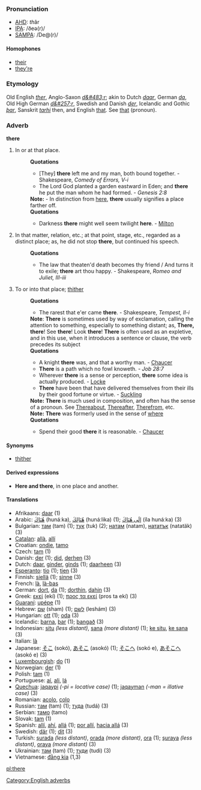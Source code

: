 ===Pronunciation===
*[[w:AHD|AHD]]: <i>th</i>âr
*[[w:IPA|IPA]]: /ðeə(r)/
*[[w:SAMPA|SAMPA]]: /De@(r)/

====Homophones====
*[[their]]
*[[they're]]

===Etymology===
Old English ''[[ther]]'', Anglo-Saxon ''[[d&#483;r]]''; akin to Dutch ''[[daar]]'', German ''[[da]]'', Old High German ''[[d&#257;r]]'', Swedish and Danish ''[[der]]'', Icelandic and Gothic ''[[þar]]'', Sanskrit ''[[tarhi]]'' then, and English [[that]]. See [[that]] (pronoun).

===Adverb===
'''there'''

#In or at that place. 
#:'''Quotations'''
#:*[They] '''there''' left me and my man, both bound together. - Shakespeare, ''Comedy of Errors, V-i''
#:*The Lord God planted a garden eastward in Eden; and '''there''' he put the man whom he had formed. - ''Genesis 2:8''
#:'''Note:''' - In distinction from [[here]], '''there''' usually signifies a place farther off. 
#:'''Quotations'''
#:*Darkness '''there''' might well seem twilight '''here'''. - [[Milton]]
#In that matter, relation, etc.; at that point, stage, etc., regarded as a distinct place; as, he did not stop '''there''', but continued his speech.
#:'''Quotations'''
#:*The law that theaten'd death becomes thy friend / And turns it to exile; '''there''' art thou happy. - Shakespeare, ''Romeo and Juliet, III-iii''
#To or into that place; [[thither]]
#:'''Quotations'''
#:*The rarest that e'er came '''there'''. - Shakespeare, ''Tempest, II-i''
#:'''Note''': '''There''' is sometimes used by way of exclamation, calling the attention to something, especially to something distant; as, '''There, there'''! See '''there'''! Look '''there'''! '''There''' is often used as an expletive, and in this use, when it introduces a sentence or clause, the verb precedes its subject
#:'''Quotations'''
#:*A knight '''there''' was, and that a worthy man. - [[Chaucer]]
#:*'''There''' is a path which no fowl knoweth. - ''Job 28:7''
#:*Wherever '''there''' is a sense or perception, '''there''' some idea is actually produced. - [[Locke]]
#:*'''There''' have been that have delivered themselves from their ills by their good fortune or virtue. - [[Suckling]]
#:'''Note:''' '''There''' is much used in composition, and often has the sense of a pronoun. See [[Thereabout]], [[Thereafter]], [[Therefrom]], etc.
#:'''Note:''' '''There''' was formerly used in the sense of [[where]]
#:'''Quotations'''
#:*Spend their good '''there''' it is reasonable. - [[Chaucer]]

====Synonyms====
*[[thither]]

====Derived expressions====
*'''Here and there''', in one place and another.

==== Translations ====
*Afrikaans: [[daar]] (1)
*Arabic: ‎[[هناك|هُنَاكَ]] (hunáːka), ‎[[هنالك|هُنَالِكَ]] (hunáːlika) (1); ‎[[الى هناك|إلَى هُنَاكَ]] (íla hunáːka) (3)
*Bulgarian: [[там]] (tam) (1); [[тук]] (tuk) (2); [[натам]] (natam), [[нататък]] (natatäk) (3)
*[[Catalan]]: [[allà]], [[allí]]
*Croatian: [[ondje]], [[tamo]]
*Czech: [[tam]] (1)
*Danish: [[der]] (1); [[did]], [[derhen]] (3)
*Dutch: [[daar]], [[ginder]], [[ginds]] (1); [[daarheen]] (3)
*[[Esperanto]]: [[tio]] (1); [[tien]] (3)
*Finnish: [[siellä]] (1); [[sinne]] (3)
*French: [[là]], [[là-bas]]
*German: [[dort]], [[da]] (1); [[dorthin]], [[dahin]] (3)
*Greek: [[εκεί]] (ekí) (1); [[προς τα εκεί]] (pros ta ekí) (3)
*[[Guaraní]]: [[upépe]] (1)
*Hebrew: [[‎שם]]‎ (sham) (1); [[‎לשם]]‎ (leshám) (3)
*Hungarian: [[ott]] (1); [[oda]] (3)
*Icelandic: [[þarna]], [[þar]] (1); [[þangað]] (3)
*Indonesian: [[situ]] ''(less distant)'', [[sana]] ''(more distant)'' (1); [[ke situ]], [[ke sana]] (3)
*Italian: [[là]]
*Japanese: [[そこ]] (sokó), [[あそこ]] (asokó) (1); [[そこへ]] (sokó e), [[あそこへ]] (asokó e) (3)
*[[Luxembourgish]]: [[do]] (1)
*Norwegian: [[der]] (1)
*Polish: [[tam]] (1)
*Portuguese: [[aí]], [[ali]], [[lá]]
*[[Quechua]]: [[jaqaypi]] ''(-pi = locative case)'' (1); [[jaqayman]] ''(-man = illative case)'' (3)
*Romanian: [[acolo]], [[colo]]
*Russian: [[там]] (tam) (1); [[туда]] (tudá) (3)
*Serbian: [[тамо]] (tamo)
*Slovak: [[tam]] (1)
*Spanish: [[allí]], [[ahí]], [[allá]] (1); [[por allí]], [[hacia allá]] (3)
*Swedish: [[där]] (1); [[dit]] (3)
*Turkish: [[şurada]] ''(less distant)'', [[orada]] ''(more distant)'', [[ora]] (1); [[şuraya]] ''(less distant)'', [[oraya]] ''(more distant)'' (3)
*Ukrainian: [[там]] (tam) (1); [[туди]] (tudi) (3)
*Vietnamese: [[đằng kia]] (1,3)

[[Category:English adverbs]]
[[pl:there]]